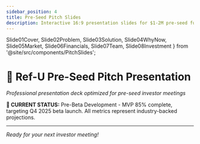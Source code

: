```yaml
---
sidebar_position: 4
title: Pre-Seed Pitch Slides
description: Interactive 16:9 presentation slides for $1-2M pre-seed funding round
---
```


  Slide01Cover,
  Slide02Problem,
  Slide03Solution,
  Slide04WhyNow,
  Slide05Market,
  Slide06Financials,
  Slide07Team,
  Slide08Investment
} from '@site/src/components/PitchSlides';

# 🎯 Ref-U Pre-Seed Pitch Presentation

*Professional presentation deck optimized for pre-seed investor meetings*

<div style={{background: '#e0f2fe', border: '2px solid #0277bd', borderRadius: '8px', padding: '1rem', margin: '1rem 0', fontSize: '0.9rem', color: '#01579b'}}>
<strong>🚨 CURRENT STATUS:</strong> Pre-Beta Development - MVP 85% complete, targeting Q4 2025 beta launch. All metrics represent industry-backed projections.
</div>

<Slide01Cover />

<Slide02Problem />

<Slide03Solution />

<Slide04WhyNow />

<Slide05Market />

<Slide06Financials />

<Slide07Team />

<Slide08Investment />

---

*Ready for your next investor meeting!*
